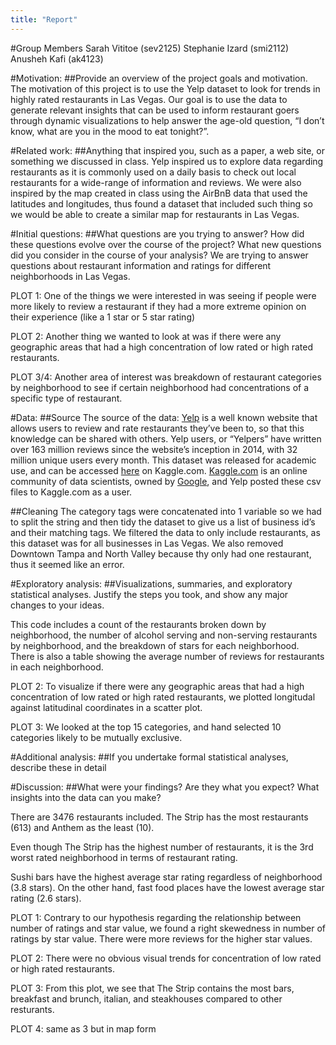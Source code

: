 ```yaml
---
title: "Report"
---
```


#Group Members 
Sarah Vititoe (sev2125)
Stephanie Izard (smi2112)
Anusheh Kafi (ak4123)

#Motivation: 
##Provide an overview of the project goals and motivation.
The motivation of this project is to use the Yelp dataset to look for trends in highly rated restaurants in Las Vegas. Our goal is to use the data to generate relevant insights that can be used to inform restaurant goers through dynamic visualizations to help answer the age-old question, "I don't know, what are you in the mood to eat tonight?".

#Related work: 
##Anything that inspired you, such as a paper, a web site, or something we discussed in class.
Yelp inspired us to explore data regarding restaurants as it is commonly used on a daily basis to check out local restaurants for a wide-range of information and reviews. 
We were also inspired by the map created in class using the AirBnB data that used the latitudes and longitudes, thus found a dataset that included such thing so we would be able to create a similar map for restaurants in Las Vegas. 

#Initial questions: 
##What questions are you trying to answer? How did these questions evolve over the course of the project? What new questions did you consider in the course of your analysis?
We are trying to answer questions about restaurant information and ratings for different neighborhoods in Las Vegas. 

PLOT 1: One of the things we were interested in was seeing if people were more likely to review a restaurant if they had a more extreme opinion on their experience (like a 1 star or 5 star rating)

PLOT 2: Another thing we wanted to look at was if there were any geographic areas that had a high concentration of low rated or high rated restaurants.

PLOT 3/4: Another area of interest was breakdown of restaurant categories by neighborhood to see if certain neighborhood had concentrations of a specific type of restaurant.


#Data: 
##Source
The source of the data:  [Yelp](https://www.yelp.com/) is a well known website that allows users to review and rate restaurants they've been to, so that this knowledge can be shared with others. Yelp users, or "Yelpers" have written over 163 million reviews since the website's inception in 2014, with 32 million unique users every month. This dataset was released for academic use, and can be accessed [here](https://www.kaggle.com/yelp-dataset/yelp-dataset/version/6) on Kaggle.com. [Kaggle.com](https://www.kaggle.com/) is an online community of data scientists, owned by [Google](https://www.google.com/about/), and Yelp posted these csv files to Kaggle.com as a user. 

##Cleaning
The category tags were concatenated into 1 variable so we had to split the string and then tidy the dataset to give us a list of business id's and their matching tags. We filtered the data to only include restaurants, as this dataset was for all businesses in Las Vegas. We also removed Downtown Tampa and North Valley because thy only had one restaurant, thus it seemed like an error. 

#Exploratory analysis: 
##Visualizations, summaries, and exploratory statistical analyses. Justify the steps you took, and show any major changes to your ideas.

This code includes a count of the restaurants broken down by neighborhood, the number of alcohol serving and non-serving restaurants by neighborhood, and the breakdown of stars for each neighborhood. There is also a table showing the average number of reviews for restaurants in each neighborhood. 

PLOT 2: To visualize if there were any geographic areas that had a high concentration of low rated or high rated restaurants, we plotted longitudal against latitudinal coordinates in a scatter plot. 

PLOT 3: We looked at the top 15 categories, and hand selected 10 categories likely to be mutually exclusive. 

#Additional analysis: 
##If you undertake formal statistical analyses, describe these in detail

#Discussion: 
##What were your findings? Are they what you expect? What insights into the data can you make?

There are 3476 restaurants included. The Strip has the most restaurants (613) and Anthem as the least (10). 

Even though The Strip has the highest number of restaurants, it is the 3rd worst rated neighborhood in terms of restaurant rating. 

Sushi bars have the highest average star rating regardless of neighborhood (3.8 stars). On the other hand, fast food places have the lowest average star rating (2.6 stars). 

PLOT 1: Contrary to our hypothesis regarding the relationship between number of ratings and star value, we found a right skewedness in number of ratings by star value. There were more reviews for the higher star values. 

PLOT 2: There were no obvious visual trends for concentration of low rated or high rated restaurants.

PLOT 3: From this plot, we see that The Strip contains the most bars, breakfast and brunch, italian, and steakhouses compared to other resturants. 

PLOT 4: same as 3 but in map form
